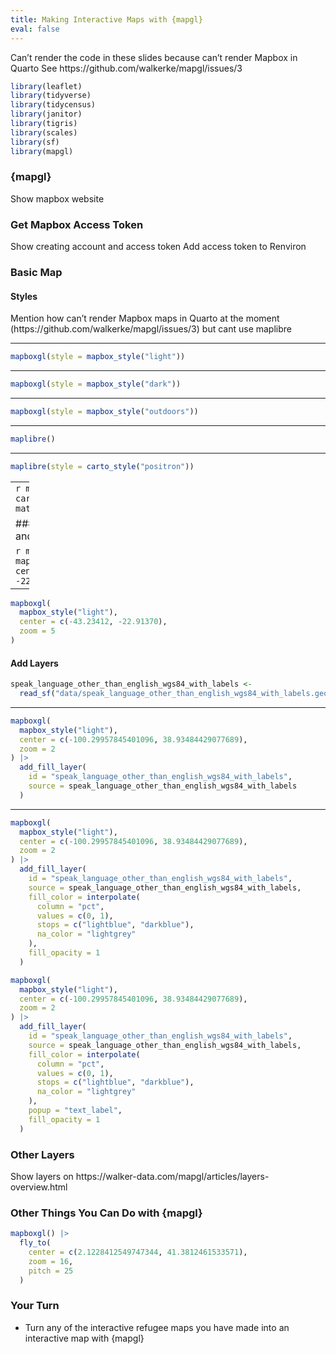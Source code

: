 ```yaml
---
title: Making Interactive Maps with {mapgl}
eval: false
---
```


::: {.notes}
Can't render the code in these slides because can't render Mapbox in Quarto
See https://github.com/walkerke/mapgl/issues/3
:::

```r
library(leaflet)
library(tidyverse)
library(tidycensus)
library(janitor)
library(tigris)
library(scales)
library(sf)
library(mapgl)
```

### {mapgl} {.inverse}

::: {.notes}
Show mapbox website
:::

### Get Mapbox Access Token

::: {.notes}
Show creating account and access token
Add access token to Renviron
:::

### Basic Map {.inverse}

#### Styles {.inverse}

::: {.notes}
Mention how can't render Mapbox maps in Quarto at the moment (https://github.com/walkerke/mapgl/issues/3) but cant use maplibre
:::

---

```r
mapboxgl(style = mapbox_style("light"))
```

---

```r
mapboxgl(style = mapbox_style("dark"))
```

---

```r
mapboxgl(style = mapbox_style("outdoors"))
```

---

```r
maplibre()
```

---

```r
maplibre(style = carto_style("positron"))
```

---
```r
maplibre(style = carto_style("dark-matter"))
```

#### Adjust Center and Zoom

```r
mapboxgl(
  mapbox_style("light"),
  center = c(-43.23412, -22.91370)
)
```

---

```r
mapboxgl(
  mapbox_style("light"),
  center = c(-43.23412, -22.91370),
  zoom = 5
)
```

#### Add Layers

```r
speak_language_other_than_english_wgs84_with_labels <-
  read_sf("data/speak_language_other_than_english_wgs84_with_labels.geojson")
```

---

```r
mapboxgl(
  mapbox_style("light"),
  center = c(-100.29957845401096, 38.93484429077689),
  zoom = 2
) |>
  add_fill_layer(
    id = "speak_language_other_than_english_wgs84_with_labels",
    source = speak_language_other_than_english_wgs84_with_labels
  )
```

---

```r
mapboxgl(
  mapbox_style("light"),
  center = c(-100.29957845401096, 38.93484429077689),
  zoom = 2
) |>
  add_fill_layer(
    id = "speak_language_other_than_english_wgs84_with_labels",
    source = speak_language_other_than_english_wgs84_with_labels,
    fill_color = interpolate(
      column = "pct",
      values = c(0, 1),
      stops = c("lightblue", "darkblue"),
      na_color = "lightgrey"
    ),
    fill_opacity = 1
  )
```

```r
mapboxgl(
  mapbox_style("light"),
  center = c(-100.29957845401096, 38.93484429077689),
  zoom = 2
) |>
  add_fill_layer(
    id = "speak_language_other_than_english_wgs84_with_labels",
    source = speak_language_other_than_english_wgs84_with_labels,
    fill_color = interpolate(
      column = "pct",
      values = c(0, 1),
      stops = c("lightblue", "darkblue"),
      na_color = "lightgrey"
    ),
    popup = "text_label",
    fill_opacity = 1
  )
```

### Other Layers {.inverse}

::: {.notes}
Show layers on https://walker-data.com/mapgl/articles/layers-overview.html
:::

### Other Things You Can Do with {mapgl}

```r
mapboxgl() |>
  fly_to(
    center = c(2.1228412549747344, 41.3812461533571),
    zoom = 16,
    pitch = 25
  )
```

### Your Turn {.your-turn}

- Turn any of the interactive refugee maps you have made into an interactive map with {mapgl}